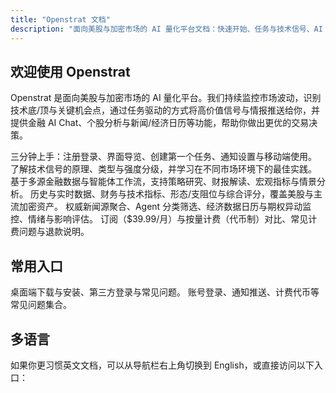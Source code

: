 ```yaml
---
title: "Openstrat 文档"
description: "面向美股与加密市场的 AI 量化平台文档：快速开始、任务与技术信号、AI Chat、个股分析与定价。"
---
```


## 欢迎使用 Openstrat

Openstrat 是面向美股与加密市场的 AI 量化平台。我们持续监控市场波动，识别技术底/顶与关键机会点，通过任务驱动的方式将高价值信号与情报推送给你，并提供金融 AI Chat、个股分析与新闻/经济日历等功能，帮助你做出更优的交易决策。

<Columns cols={3}>
  <Card title="快速开始" icon="rocket" href="/zh/documentation/getting-started" horizontal>
    三分钟上手：注册登录、界面导览、创建第一个任务、通知设置与移动端使用。
  </Card>
  <Card title="任务与技术信号" icon="bolt" href="/zh/documentation/task-signal" horizontal>
    了解技术信号的原理、类型与强度分级，并学习在不同市场环境下的最佳实践。
  </Card>
  <Card title="金融 AI Chat" icon="comments" href="/zh/documentation/ai-chat" horizontal>
    基于多源金融数据与智能体工作流，支持策略研究、财报解读、宏观指标与情景分析。
  </Card>
</Columns>

<Columns cols={3}>
  <Card title="个股分析系统" icon="chart-line" href="/zh/documentation/stock-analysis">
    历史与实时数据、财务与技术指标、形态/支阻位与综合评分，覆盖美股与主流加密资产。
  </Card>
  <Card title="新闻与市场数据" icon="newspaper" href="/zh/documentation/news-market">
    权威新闻源聚合、Agent 分类筛选、经济数据日历与期权异动监控、情绪与影响评估。
  </Card>
  <Card title="定价与方案" icon="tags" href="/zh/documentation/pricing">
    订阅（$39.99/月）与按量计费（代币制）对比、常见计费问题与退款说明。
  </Card>
</Columns>

## 常用入口

<Columns cols={2}>
  <Card title="下载与登录（HowTo）" icon="download" href="/zh/howto/download-signin">
    桌面端下载与安装、第三方登录与常见问题。
  </Card>
  <Card title="FAQ（用户版）" icon="circle-question" href="/zh/faq/user">
    账号登录、通知推送、计费代币等常见问题集合。
  </Card>
</Columns>

## 多语言

如果你更习惯英文文档，可以从导航栏右上角切换到 English，或直接访问以下入口：

<Columns cols={3}>
  <Card title="Overview" icon="globe" href="/en/documentation/overview" />
  <Card title="Getting Started" icon="rocket" href="/en/documentation/getting-started" />
  <Card title="Task & Signals" icon="bolt" href="/en/documentation/task-signal" />
</Columns>


